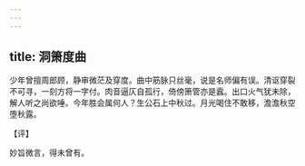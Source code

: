 ```yaml
---
---
---
```

title: 洞箫度曲
---







少年曾擅周郎顾，静审微茫及穿度。曲中筋脉只丝毫，说是名师偏有误。清讴穿裂不可寻，一刻方将一字付。肉音逼仄自孤行，倚傍箫管亦是蠧。出口火气犹未除，解人听之尚欲唾。今年胜会属何人？生公石上中秋过。月光喝住不敢移，澹澹秋空堕秋露。

【评】

妙旨微言，得未曾有。